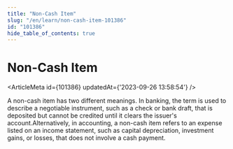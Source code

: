 ```yaml
---
title: "Non-Cash Item"
slug: "/en/learn/non-cash-item-101386"
id: "101386"
hide_table_of_contents: true
---
```



# Non-Cash Item

<ArticleMeta id={101386} updatedAt={'2023-09-26 13:58:54'} />
<div className='border-solid border-b border-t-0 my-4 border-[var(--ifm-color-gray-300)]' />

A non-cash item has two different meanings. In banking, the term is used to describe a negotiable instrument, such as a check or bank draft, that is deposited but cannot be credited until it clears the issuer's account.Alternatively, in accounting, a non-cash item refers to an expense listed on an income statement, such as capital depreciation, investment gains, or losses, that does not involve a cash payment.
